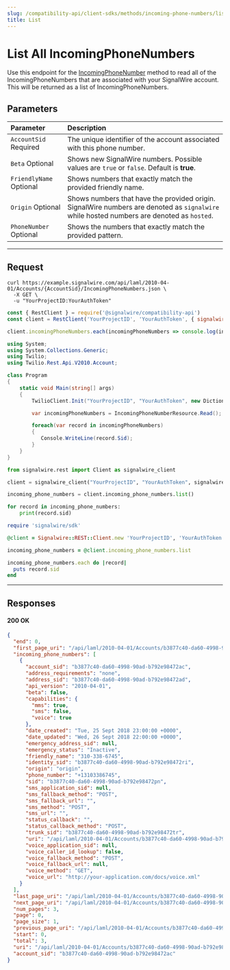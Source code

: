 ```yaml
---
slug: /compatibility-api/client-sdks/methods/incoming-phone-numbers/list
title: List
---
```


# List All IncomingPhoneNumbers

Use this endpoint for the [IncomingPhoneNumber](./index.mdx) method to read all of the IncomingPhoneNumbers that are associated with your SignalWire account. 
This will be returned as a list of IncomingPhoneNumbers.

## Parameters

| Parameter                                                 | Description                                                                                                                               |
| :-------------------------------------------------------- | :---------------------------------------------------------------------------------------------------------------------------------------- |
| `AccountSid` <span className="required-arg">Required</span>   | The unique identifier of the account associated with this phone number.                                                                   |
| `Beta` <span className="optional-arg">Optional</span>         | Shows new SignalWire numbers. Possible values are `true` or `false`. Default is **true**.                                                 |
| `FriendlyName` <span className="optional-arg">Optional</span> | Shows numbers that exactly match the provided friendly name.                                                                              |
| `Origin` <span className="optional-arg">Optional</span>       | Shows numbers that have the provided origin. SignalWire numbers are denoted as `signalwire` while hosted numbers are denoted as `hosted`. |
| `PhoneNumber` <span className="optional-arg">Optional</span>  | Shows the numbers that exactly match the provided pattern.                                                                                |

---

## Request

<Tabs groupId="compatibility-sdks">

<TabItem value="shell" label="cURL">

```shell
curl https://example.signalwire.com/api/laml/2010-04-01/Accounts/{AccountSid}/IncomingPhoneNumbers.json \
  -X GET \
  -u "YourProjectID:YourAuthToken"
```

</TabItem>

<TabItem value="node" label="Node.js">

```javascript
const { RestClient } = require('@signalwire/compatibility-api')
const client = RestClient('YourProjectID', 'YourAuthToken', { signalwireSpaceUrl: 'example.signalwire.com' })

client.incomingPhoneNumbers.each(incomingPhoneNumbers => console.log(incomingPhoneNumbers.sid));
```

</TabItem>

<TabItem value="csharp" label="C#">

```csharp
using System;
using System.Collections.Generic;
using Twilio;
using Twilio.Rest.Api.V2010.Account;

class Program
{
    static void Main(string[] args)
    {
        TwilioClient.Init("YourProjectID", "YourAuthToken", new Dictionary<string, object> { ["signalwireSpaceUrl"] = "{SPACE}.signalwire.com" });

        var incomingPhoneNumbers = IncomingPhoneNumberResource.Read();

        foreach(var record in incomingPhoneNumbers)
        {
           Console.WriteLine(record.Sid);
        }
    }
}
```

</TabItem>

<TabItem value="python" label="Python">

```python
from signalwire.rest import Client as signalwire_client

client = signalwire_client("YourProjectID", "YourAuthToken", signalwire_space_url = 'example.signalwire.com')

incoming_phone_numbers = client.incoming_phone_numbers.list()

for record in incoming_phone_numbers:
    print(record.sid)
```

</TabItem>

<TabItem value="ruby" label="Ruby">

```ruby
require 'signalwire/sdk'

@client = Signalwire::REST::Client.new 'YourProjectID', 'YourAuthToken', signalwire_space_url: "example.signalwire.com"

incoming_phone_numbers = @client.incoming_phone_numbers.list

incoming_phone_numbers.each do |record|
  puts record.sid
end
```

</TabItem>

</Tabs>

---

## Responses

<h4><span class="badge badge--success">200</span> OK</h4>

```json
{
  "end": 0,
  "first_page_uri": "/api/laml/2010-04-01/Accounts/b3877c40-da60-4998-90ad-b792e98472ac/IncomingPhoneNumbers.json?PageSize=1&Page=0",
  "incoming_phone_numbers": [
    {
      "account_sid": "b3877c40-da60-4998-90ad-b792e98472ac",
      "address_requirements": "none",
      "address_sid": "b3877c40-da60-4998-90ad-b792e98472ad",
      "api_version": "2010-04-01",
      "beta": false,
      "capabilities": {
        "mms": true,
        "sms": false,
        "voice": true
      },
      "date_created": "Tue, 25 Sept 2018 23:00:00 +0000",
      "date_updated": "Wed, 26 Sept 2018 22:00:00 +0000",
      "emergency_address_sid": null,
      "emergency_status": "Inactive",
      "friendly_name": "310-338-6745",
      "identity_sid": "b3877c40-da60-4998-90ad-b792e98472ri",
      "origin": "origin",
      "phone_number": "+13103386745",
      "sid": "b3877c40-da60-4998-90ad-b792e98472pn",
      "sms_application_sid": null,
      "sms_fallback_method": "POST",
      "sms_fallback_url": "",
      "sms_method": "POST",
      "sms_url": "",
      "status_callback": "",
      "status_callback_method": "POST",
      "trunk_sid": "b3877c40-da60-4998-90ad-b792e98472tr",
      "uri": "/api/laml/2010-04-01/Accounts/b3877c40-da60-4998-90ad-b792e98472ac/IncomingPhoneNumbers/b3877c40-da60-4998-90ad-b792e98472pn.json",
      "voice_application_sid": null,
      "voice_caller_id_lookup": false,
      "voice_fallback_method": "POST",
      "voice_fallback_url": null,
      "voice_method": "GET",
      "voice_url": "http://your-application.com/docs/voice.xml"
    }
  ],
  "last_page_uri": "/api/laml/2010-04-01/Accounts/b3877c40-da60-4998-90ad-b792e98472ac/IncomingPhoneNumbers.json?PageSize=1&Page=2",
  "next_page_uri": "/api/laml/2010-04-01/Accounts/b3877c40-da60-4998-90ad-b792e98472ac/IncomingPhoneNumbers.json?PageSize=1&Page=1",
  "num_pages": 3,
  "page": 0,
  "page_size": 1,
  "previous_page_uri": "/api/laml/2010-04-01/Accounts/b3877c40-da60-4998-90ad-b792e98472ac/IncomingPhoneNumbers.json?PageSize=1&Page=0",
  "start": 0,
  "total": 3,
  "uri": "/api/laml/2010-04-01/Accounts/b3877c40-da60-4998-90ad-b792e98472ac/IncomingPhoneNumbers.json?PageSize=1",
  "account_sid": "b3877c40-da60-4998-90ad-b792e98472ac"
}
```
